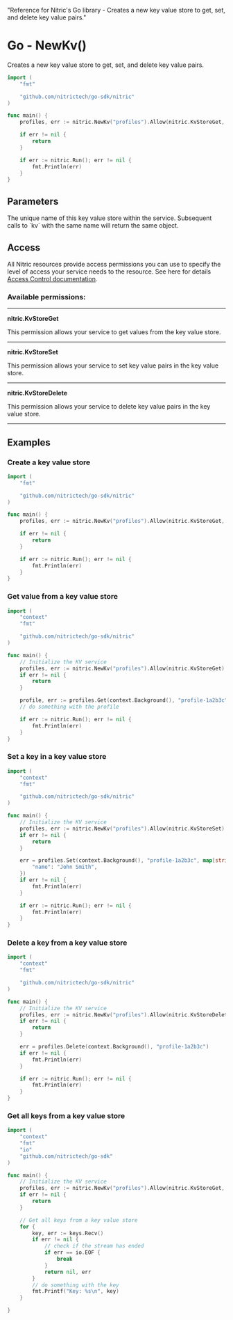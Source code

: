   "Reference for Nitric's Go library - Creates a new key value store to get, set, and delete key value pairs."

# Go - NewKv()

Creates a new key value store to get, set, and delete key value pairs.

```go
import (
	"fmt"

	"github.com/nitrictech/go-sdk/nitric"
)

func main() {
	profiles, err := nitric.NewKv("profiles").Allow(nitric.KvStoreGet, nitric.KvStoreSet, nitric.KvStoreDelete)

	if err != nil {
		return
	}

	if err := nitric.Run(); err != nil {
		fmt.Println(err)
	}
}
```

## Parameters

<Properties>
  <Property name="name" required type="string">
    The unique name of this key value store within the service. Subsequent calls
    to `kv` with the same name will return the same object.
  </Property>
</Properties>

## Access

All Nitric resources provide access permissions you can use to specify the level of access your service needs to the resource. See here for details [Access Control documentation](/concepts/access-control).

### Available permissions:

---

**nitric.KvStoreGet**

This permission allows your service to get values from the key value store.

---

**nitric.KvStoreSet**

This permission allows your service to set key value pairs in the key value store.

---

**nitric.KvStoreDelete**

This permission allows your service to delete key value pairs in the key value store.

---

## Examples

### Create a key value store

```go
import (
	"fmt"

	"github.com/nitrictech/go-sdk/nitric"
)

func main() {
	profiles, err := nitric.NewKv("profiles").Allow(nitric.KvStoreGet, nitric.KvStoreSet, nitric.KvStoreDelete)

	if err != nil {
		return
	}

	if err := nitric.Run(); err != nil {
		fmt.Println(err)
	}
}
```

### Get value from a key value store

```go
import (
	"context"
	"fmt"

	"github.com/nitrictech/go-sdk/nitric"
)

func main() {
	// Initialize the KV service
	profiles, err := nitric.NewKv("profiles").Allow(nitric.KvStoreGet)
	if err != nil {
		return
	}

	profile, err := profiles.Get(context.Background(), "profile-1a2b3c")
	// do something with the profile

	if err := nitric.Run(); err != nil {
		fmt.Println(err)
	}
}
```

### Set a key in a key value store

```go
import (
	"context"
	"fmt"

	"github.com/nitrictech/go-sdk/nitric"
)

func main() {
	// Initialize the KV service
	profiles, err := nitric.NewKv("profiles").Allow(nitric.KvStoreSet)
	if err != nil {
		return
	}

	err = profiles.Set(context.Background(), "profile-1a2b3c", map[string]interface{}{
		"name": "John Smith",
	})
	if err != nil {
		fmt.Println(err)
	}

	if err := nitric.Run(); err != nil {
		fmt.Println(err)
	}
}
```

### Delete a key from a key value store

```go
import (
	"context"
	"fmt"

	"github.com/nitrictech/go-sdk/nitric"
)

func main() {
	// Initialize the KV service
	profiles, err := nitric.NewKv("profiles").Allow(nitric.KvStoreDelete)
	if err != nil {
		return
	}

	err = profiles.Delete(context.Background(), "profile-1a2b3c")
	if err != nil {
		fmt.Println(err)
	}

	if err := nitric.Run(); err != nil {
		fmt.Println(err)
	}
}

```

### Get all keys from a key value store

```go
import (
	"context"
	"fmt"
	"io"
	"github.com/nitrictech/go-sdk"
)

func main() {
	// Initialize the KV service
	profiles, err := nitric.NewKv("profiles").Allow(nitric.KvStoreGet, nitric.KvStoreSet, nitric.KvStoreDelete)
	if err != nil {
		return
	}

	// Get all keys from a key value store
	for {
		key, err := keys.Recv()
		if err != nil {
			// check if the stream has ended
			if err == io.EOF {
				break
			}
			return nil, err
		}
		// do something with the key
		fmt.Printf("Key: %s\n", key)
	}

}
```

